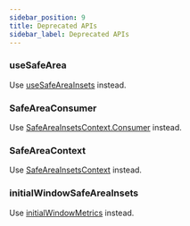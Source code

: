 ```yaml
---
sidebar_position: 9
title: Deprecated APIs
sidebar_label: Deprecated APIs
---
```


### useSafeArea

Use [useSafeAreaInsets](/api/use-safe-area-insets) instead.

### SafeAreaConsumer

Use [SafeAreaInsetsContext.Consumer](/api/safe-area-insets-context) instead.

### SafeAreaContext

Use [SafeAreaInsetsContext](/api/safe-area-insets-context) instead.

### initialWindowSafeAreaInsets

Use [initialWindowMetrics](/api/initial-window-metrics) instead.
